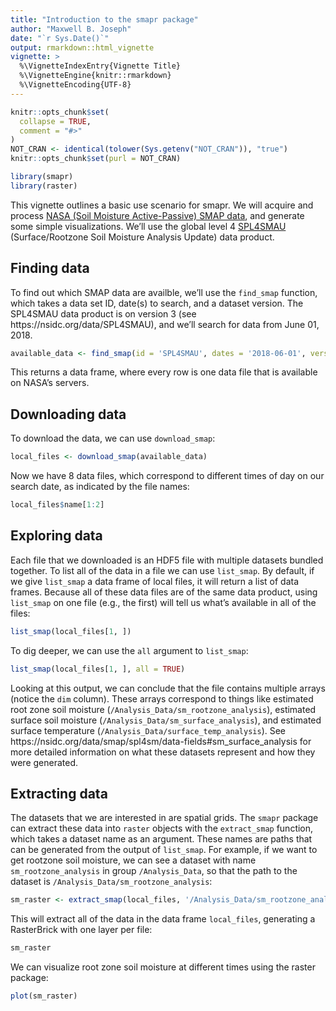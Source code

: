 ```yaml
---
title: "Introduction to the smapr package"
author: "Maxwell B. Joseph"
date: "`r Sys.Date()`"
output: rmarkdown::html_vignette
vignette: >
  %\VignetteIndexEntry{Vignette Title}
  %\VignetteEngine{knitr::rmarkdown}
  %\VignetteEncoding{UTF-8}
---
```


```r
knitr::opts_chunk$set(
  collapse = TRUE,
  comment = "#>"
)
NOT_CRAN <- identical(tolower(Sys.getenv("NOT_CRAN")), "true")
knitr::opts_chunk$set(purl = NOT_CRAN)
```

```r
library(smapr)
library(raster)
```


This vignette outlines a basic use scenario for smapr.
We will acquire and process 
[NASA (Soil Moisture Active-Passive) SMAP data](http://smap.jpl.nasa.gov/), 
and generate some simple visualizations. 
We'll use the global level 4 [SPL4SMAU](https://nsidc.org/data/SPL4SMAU) 
(Surface/Rootzone Soil Moisture Analysis Update) data product. 

## Finding data

To find out which SMAP data are availble, we'll use the `find_smap` function, 
which takes a data set ID, date(s) to search, and a dataset version. 
The SPL4SMAU data product is on version 3 (see https://nsidc.org/data/SPL4SMAU), 
and we'll search for data from June 01, 2018.

```r
available_data <- find_smap(id = 'SPL4SMAU', dates = '2018-06-01', version = 3)
```

This returns a data frame, where every row is one data file that is available 
on NASA's servers. 

## Downloading data

To download the data, we can use `download_smap`:

```r
local_files <- download_smap(available_data)
```

Now we have 8 data files, which correspond to different times of day on our 
search date, as indicated by the file names: 

```r
local_files$name[1:2]
```

## Exploring data

Each file that we downloaded is an HDF5 file with multiple datasets bundled 
together. 
To list all of the data in a file we can use `list_smap`. 
By default, if we give `list_smap` a data frame of local files, it will 
return a list of data frames. 
Because all of these data files are of the same data product, using `list_smap`
on one file (e.g., the first) will tell us what's available in all of the files: 

```r
list_smap(local_files[1, ])
```

To dig deeper, we can use the `all` argument to `list_smap`:

```r
list_smap(local_files[1, ], all = TRUE)
```

Looking at this output, we can conclude that the file contains multiple arrays 
(notice the `dim` column). 
These arrays correspond to things like estimated root zone soil moisture 
(`/Analysis_Data/sm_rootzone_analysis`), estimated surface soil moisture
(`/Analysis_Data/sm_surface_analysis`), and estimated surface temperature 
(`/Analysis_Data/surface_temp_analysis`). 
See https://nsidc.org/data/smap/spl4sm/data-fields#sm_surface_analysis for more 
detailed information on what these datasets represent and how they were 
generated.

## Extracting data

The datasets that we are interested in are spatial grids. 
The `smapr` package can extract these data into `raster` objects with the 
`extract_smap` function, which takes a dataset name as an argument.
These names are paths that can be generated from the output of `list_smap`. 
For example, if we want to get rootzone soil moisture, we can see a dataset 
with name `sm_rootzone_analysis` in group `/Analysis_Data`, so that the path 
to the dataset is `/Analysis_Data/sm_rootzone_analysis`: 

```r
sm_raster <- extract_smap(local_files, '/Analysis_Data/sm_rootzone_analysis')
```

This will extract all of the data in the data frame `local_files`, generating 
a RasterBrick with one layer per file:

```r
sm_raster
```

We can visualize root zone soil moisture at different times using the raster 
package:

```r
plot(sm_raster)
```
